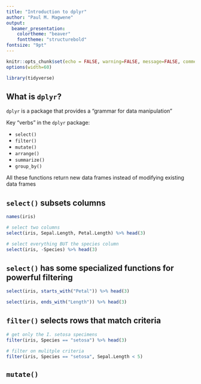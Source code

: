 ```yaml
---
title: "Introduction to dplyr"
author: "Paul M. Magwene"
output: 
  beamer_presentation:
    colortheme: "beaver"
    fonttheme: "structurebold"
fontsize: "9pt"    
---
```


```r
knitr::opts_chunk$set(echo = FALSE, warning=FALSE, message=FALSE, comment = "")
options(width=60)
```

```r
library(tidyverse)
```

## What is `dplyr`?

`dplyr` is a package that provides a "grammar for data manipulation"

\bigskip

Key "verbs" in the `dplyr` package:

  * `select()`
  * `filter()`
  * `mutate()`
  * `arrange()`
  * `summarize()`
  * `group_by()`
  
\bigskip

All these functions return new data frames instead of modifying existing data frames

## `select()` subsets columns

```r
names(iris)
```


```r
# select two columns
select(iris, Sepal.Length, Petal.Length) %>% head(3)
```


```r
# select everything BUT the species column
select(iris, -Species) %>% head(3)
```

## `select()` has some specialized functions for powerful filtering

```r
select(iris, starts_with("Petal")) %>% head(3)
```


```r
select(iris, ends_with("Length")) %>% head(3)
```



## `filter()` selects rows that match criteria

```r
# get only the I. setosa specimens
filter(iris, Species == "setosa") %>% head(3)
```


```r
# filter on mulitple criteria 
filter(iris, Species == "setosa", Sepal.Length < 5)
```


## `mutate()` 
